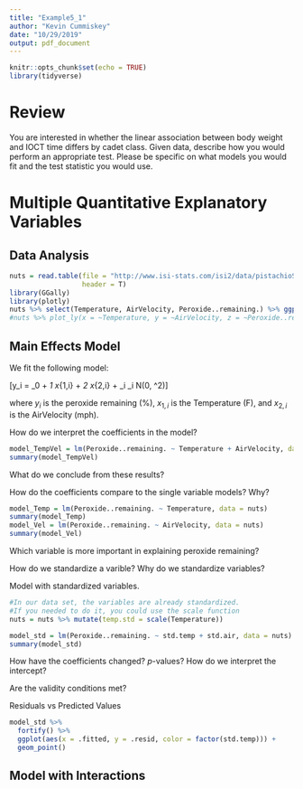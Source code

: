 ```yaml
---
title: "Example5_1"
author: "Kevin Cummiskey"
date: "10/29/2019"
output: pdf_document
---
```


```r
knitr::opts_chunk$set(echo = TRUE)
library(tidyverse)
```

# Review

You are interested in whether the linear association between body weight and IOCT time differs by cadet class.  Given data, describe how you would perform an appropriate test. Please be specific on what models you would fit and the test statistic you would use.

# Multiple Quantitative Explanatory Variables

## Data Analysis

```r
nuts = read.table(file = "http://www.isi-stats.com/isi2/data/pistachioStudy.txt",
                  header = T)
library(GGally)
library(plotly)
nuts %>% select(Temperature, AirVelocity, Peroxide..remaining.) %>% ggpairs(lower = list(continuous = "smooth", se = F))
#nuts %>% plot_ly(x = ~Temperature, y = ~AirVelocity, z = ~Peroxide..remaining.)
```

## Main Effects Model

We fit the following model:

\[y_i = \beta_0 + \beta_1 x_{1,i} + \beta_2 x_{2,i} + \epsilon_i \quad \epsilon_i \sim N(0, \sigma^2)\]

where $y_i$ is the peroxide remaining (\%), $x_{1,i}$ is the Temperature (F), and $x_{2,i}$ is the AirVelocity (mph).

How do we interpret the coefficients in the model?

\vspace{0.5in}

```r
model_TempVel = lm(Peroxide..remaining. ~ Temperature + AirVelocity, data = nuts)
summary(model_TempVel)
```

What do we conclude from these results? 

\vspace{1in}

How do the coefficients compare to the single variable models? Why?

\vspace{0.5in}

```r
model_Temp = lm(Peroxide..remaining. ~ Temperature, data = nuts)
summary(model_Temp)
model_Vel = lm(Peroxide..remaining. ~ AirVelocity, data = nuts)
summary(model_Vel)
```

Which variable is more important in explaining peroxide remaining?

\vspace{0.5in}

How do we standardize a varible? Why do we standardize variables?

\vspace{0.5in}

Model with standardized variables.

```r
#In our data set, the variables are already standardized.
#If you needed to do it, you could use the scale function
nuts = nuts %>% mutate(temp.std = scale(Temperature))

model_std = lm(Peroxide..remaining. ~ std.temp + std.air, data = nuts)
summary(model_std)
```

How have the coefficients changed? $p$-values? How do we interpret the intercept?

\vspace{1in}

Are the validity conditions met?

\vspace{1in}

Residuals vs Predicted Values

```r
model_std %>% 
  fortify() %>%
  ggplot(aes(x = .fitted, y = .resid, color = factor(std.temp))) + 
  geom_point()
```

## Model with Interactions






